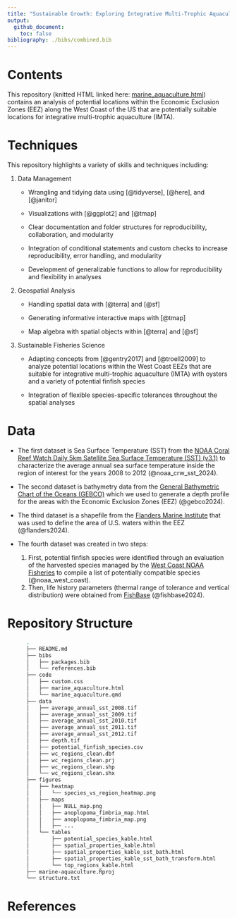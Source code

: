 ```yaml
---
title: "Sustainable Growth: Exploring Integrative Multi-Trophic Aquaculture on the West Coast"
output:
  github_document:
    toc: false
bibliography: ./bibs/combined.bib
---
```


# Contents

This repository (knitted HTML linked here: [marine_aquaculture.html](#https://jadenorli.github.io/marine-aquaculture/code/marine_aquaculture.html)) contains an analysis of potential locations within the
Economic Exclusion Zones (EEZ) along the West Coast of the US that are
potentially suitable locations for integrative multi-trophic aquaculture
(IMTA).

# Techniques

This repository highlights a variety of skills and techniques including:

1.  Data Management
    -   Wrangling and tidying data using [@tidyverse], [@here], and
        [@janitor]

    -   Visualizations with [@ggplot2] and [@tmap]

    -   Clear documentation and folder structures for reproducibility,
        collaboration, and modularity

    -   Integration of conditional statements and custom checks to
        increase reproducibility, error handling, and modularity

    -   Development of generalizable functions to allow for
        reproducibility and flexibility in analyses
2.  Geospatial Analysis
    -   Handling spatial data with [@terra] and [@sf]

    -   Generating informative interactive maps with [@tmap]

    -   Map algebra with spatial objects within [@terra] and [@sf]
3.  Sustainable Fisheries Science
    -   Adapting concepts from [@gentry2017] and [@troell2009] to
        analyze potential locations within the West Coast EEZs that are
        suitable for integrative multi-trophic aquaculture (IMTA) with
        oysters and a variety of potential finfish species

    -   Integration of flexible species-specific tolerances throughout
        the spatial analyses

# Data

-   The first dataset is Sea Surface Temperature (SST) from the [NOAA
    Coral Reef Watch Daily 5km Satellite Sea Surface Temperature (SST)
    (v3.1)](https://coralreefwatch.noaa.gov/product/5km/index_5km_sst.php)
    to characterize the average annual sea surface temperature inside
    the region of interest for the years 2008 to 2012
    (@noaa_crw_sst_2024).

-   The second dataset is bathymetry data from the [General Bathymetric
    Chart of the Oceans
    (GEBCO)](https://www.gebco.net/data_and_products/gridded_bathymetry_data/#area)
    which we used to generate a depth profile for the areas with the
    Economic Exclusion Zones (EEZ) (@gebco2024).

-   The third dataset is a shapefile from the [Flanders Marine
    Institute](https://www.marineregions.org/eez.php) that was used to
    define the area of U.S. waters within the EEZ (@flanders2024).

-   The fourth dataset was created in two steps:

    1.  First, potential finfish species were identified through an
        evaluation of the harvested species managed by the [West Coast
        NOAA
        Fisheries](https://www.fisheries.noaa.gov/species-directory) to
        compile a list of potentially compatible species
        (@noaa_west_coast).
    2.  Then, life history parameters (thermal range of tolerance and
        vertical distribution) were obtained from
        [FishBase](https://www.fishbase.org.au/v4) (@fishbase2024).

# Repository Structure

``` bash
      .
      ├── README.md
      ├── bibs
      │   ├── packages.bib
      │   └── references.bib
      ├── code
      │   ├── custom.css
      │   ├── marine_aquaculture.html
      │   └── marine_aquaculture.qmd
      ├── data
      │   ├── average_annual_sst_2008.tif
      │   ├── average_annual_sst_2009.tif
      │   ├── average_annual_sst_2010.tif
      │   ├── average_annual_sst_2011.tif
      │   ├── average_annual_sst_2012.tif
      │   ├── depth.tif
      │   ├── potential_finfish_species.csv
      │   ├── wc_regions_clean.dbf
      │   ├── wc_regions_clean.prj
      │   ├── wc_regions_clean.shp
      │   └── wc_regions_clean.shx
      ├── figures
      │   ├── heatmap
      │   │   └── species_vs_region_heatmap.png
      │   ├── maps
      │   │   ├── NULL_map.png
      │   │   ├── anoplopoma_fimbria_map.html
      │   │   ├── anoplopoma_fimbria_map.png
      │   │   ├── ...
      │   └── tables
      │       ├── potential_species_kable.html
      │       ├── spatial_properties_kable.html
      │       ├── spatial_properties_kable_sst_bath.html
      │       ├── spatial_properties_kable_sst_bath_transform.html
      │       └── top_regions_kable.html
      ├── marine-aquaculture.Rproj
      └── structure.txt
```

# References
